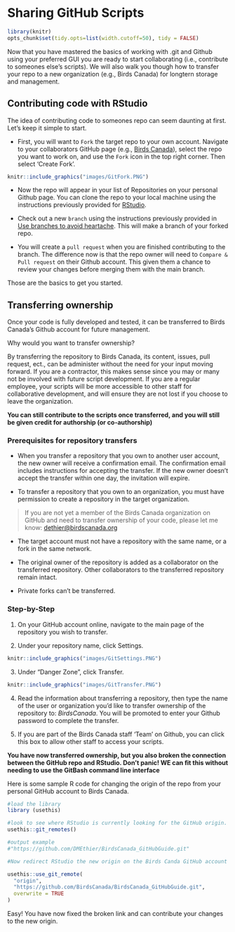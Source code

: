 # Sharing GitHub Scripts {#Share6}

```r

library(knitr)
opts_chunk$set(tidy.opts=list(width.cutoff=50), tidy = FALSE)

```

Now that you have mastered the basics of working with .git and Github using your preferred GUI you are ready to start collaborating (i.e., contribute to someones else's scripts). We will also walk you though how to transfer your repo to a new organization (e.g., Birds Canada) for longtern storage and management.

## Contributing code with RStudio {#Share6.1}

The idea of contributing code to someones repo can seem daunting at first. Let's keep it simple to start.

-   First, you will want to `Fork` the target repo to your own account. Navigate to your collaborators GitHub page (e.g., [Birds Canada](https://github.com/BirdsCanada)), select the repo you want to work on, and use the `Fork` icon in the top right corner. Then select 'Create Fork'.

```r
knitr::include_graphics("images/GitFork.PNG")
```

-   Now the repo will appear in your list of Repositories on your personal Github page. You can clone the repo to your local machine using the instructions previously provided for [RStudio](#RStud4.4).

-   Check out a new `branch` using the instructions previously provided in [Use branches to avoid heartache](#Best5.2). This will make a branch of your forked repo.

-   You will create a `pull request` when you are finished contributing to the branch. The difference now is that the repo owner will need to `Compare & Pull request` on their Github account. This given them a chance to review your changes before merging them with the main branch.

Those are the basics to get you started.

## Transferring ownership {#Share6.2}

Once your code is fully developed and tested, it can be transferred to Birds Canada's Github account for future management.

Why would you want to transfer ownership?

By transferring the repository to Birds Canada, its content, issues, pull request, ect., can be administer without the need for your input moving forward. If you are a contractor, this makes sense since you may or many not be involved with future script development. If you are a regular employee, your scripts will be more accessible to other staff for collaborative development, and will ensure they are not lost if you choose to leave the organization.

**You can still contribute to the scripts once transferred, and you will still be given credit for authorship (or co-authorship)**

### Prerequisites for repository transfers {#Share6.2.1}

-   When you transfer a repository that you own to another user account, the new owner will receive a confirmation email. The confirmation email includes instructions for accepting the transfer. If the new owner doesn't accept the transfer within one day, the invitation will expire.

-   To transfer a repository that you own to an organization, you must have permission to create a repository in the target organization.

> If you are not yet a member of the Birds Canada organization on GitHub and need to transfer ownership of your code, please let me know: [dethier\@birdscanada.org](mailto:dethier@birdscanada.org){.email}

-   The target account must not have a repository with the same name, or a fork in the same network.

-   The original owner of the repository is added as a collaborator on the transferred repository. Other collaborators to the transferred repository remain intact.

-   Private forks can't be transferred.

### Step-by-Step {#Share6.2.2}

1.  On your GitHub account online, navigate to the main page of the repository you wish to transfer.

2.  Under your repository name, click Settings.

```r
knitr::include_graphics("images/GitSettings.PNG")
```

3.  Under "Danger Zone", click Transfer.

```r
knitr::include_graphics("images/GitTransfer.PNG")
```

4.  Read the information about transferring a repository, then type the name of the user or organization you'd like to transfer ownership of the repository to: *BirdsCanada*. You will be promoted to enter your Github password to complete the transfer.

5.  If you are part of the Birds Canada staff 'Team' on Github, you can click this box to allow other staff to access your scripts.

**You have now transferred ownership, but you also broken the connection between the GitHub repo and RStudio. Don't panic! WE can fit this without needing to use the GitBash command line interface**

Here is some sample R code for changing the origin of the repo from your personal GitHub account to Birds Canada.

```r

#load the library
library (usethis)

#look to see where RStudio is currently looking for the GitHub origin.
usethis::git_remotes()

#output example
#"https://github.com/DMEthier/BirdsCanada_GitHubGuide.git"

#Now redirect RStudio the new origin on the Birds Canda GitHub account

usethis::use_git_remote(
  "origin",
  "https://github.com/BirdsCanada/BirdsCanada_GitHubGuide.git",
  overwrite = TRUE
)
```

Easy! You have now fixed the broken link and can contribute your changes to the new origin. 